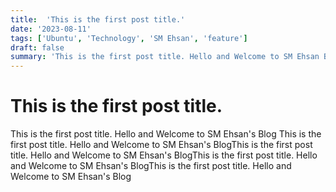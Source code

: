 ```yaml
---
title:  'This is the first post title.'
date: '2023-08-11'
tags: ['Ubuntu', 'Technology', 'SM Ehsan', 'feature']
draft: false
summary: 'This is the first post title. Hello and Welcome to SM Ehsan Blog'
---
```


# This is the first post title.

This is the first post title. Hello and Welcome to SM Ehsan's Blog
This is the first post title. Hello and Welcome to SM Ehsan's BlogThis is the first post title. Hello and Welcome to SM Ehsan's BlogThis is the first post title. Hello and Welcome to SM Ehsan's BlogThis is the first post title. Hello and Welcome to SM Ehsan's Blog



